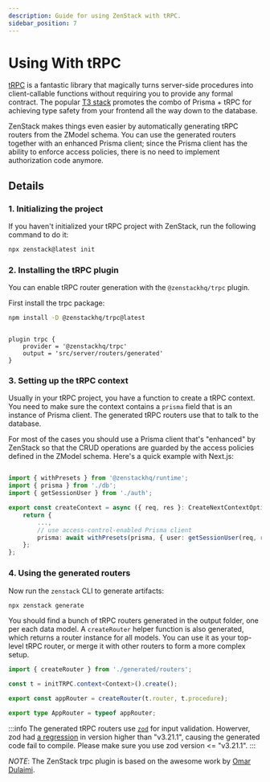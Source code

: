 ```yaml
---
description: Guide for using ZenStack with tRPC.
sidebar_position: 7
---
```



# Using With tRPC

[tRPC](https://trpc.io) is a fantastic library that magically turns server-side procedures into client-callable functions without requiring you to provide any formal contract. The popular [T3 stack](https://create.t3.gg/) promotes the combo of Prisma + tRPC for achieving type safety from your frontend all the way down to the database.

ZenStack makes things even easier by automatically generating tRPC routers from the ZModel schema. You can use the generated routers together with an enhanced Prisma client; since the Prisma client has the ability to enforce access policies, there is no need to implement authorization code anymore.

## Details

### 1. Initializing the project

If you haven't initialized your tRPC project with ZenStack, run the following command to do it:

```bash
npx zenstack@latest init
```

<InitTips />

### 2. Installing the tRPC plugin

You can enable tRPC router generation with the `@zenstackhq/trpc` plugin.

First install the trpc package:

```bash
npm install -D @zenstackhq/trpc@latest
```

```zmodel title='/schema.zmodel'

plugin trpc {
    provider = '@zenstackhq/trpc'
    output = 'src/server/routers/generated'
}

```

### 3. Setting up the tRPC context

Usually in your tRPC project, you have a function to create a tRPC context. You need to make sure the context contains a `prisma` field that is an instance of Prisma client. The generated tRPC routers use that to talk to the database.

For most of the cases you should use a Prisma client that's "enhanced" by ZenStack so that the CRUD operations are guarded by the access policies defined in the ZModel schema. Here's a quick example with Next.js:

```ts title='/src/server/context.ts'

import { withPresets } from '@zenstackhq/runtime';
import { prisma } from './db';
import { getSessionUser } from './auth';

export const createContext = async ({ req, res }: CreateNextContextOptions) => {
    return {
        ...,
        // use access-control-enabled Prisma client
        prisma: await withPresets(prisma, { user: getSessionUser(req, res) }),
    };
};
```

### 4. Using the generated routers

Now run the `zenstack` CLI to generate artifacts:

```bash
npx zenstack generate
```

You should find a bunch of tRPC routers generated in the output folder, one per each data model. A `createRouter` helper function is also generated, which returns a router instance for all models. You can use it as your top-level tRPC router, or merge it with other routers to form a more complex setup.

```ts title='/src/server/routers/_app.ts'
import { createRouter } from './generated/routers';

const t = initTRPC.context<Context>().create();

export const appRouter = createRouter(t.router, t.procedure);

export type AppRouter = typeof appRouter;
```

:::info
The generated tRPC routers use [`zod`](https://github.com/colinhacks/zod) for input validation. Howerver, zod had [a regression](https://github.com/colinhacks/zod/issues/2184) in version higher than "v3.21.1", causing the generated code fail to compile. Please make sure you use zod version <= "v3.21.1".
:::

_NOTE_: The ZenStack trpc plugin is based on the awesome work by [Omar Dulaimi](https://github.com/omar-dulaimi/prisma-trpc-generator).
